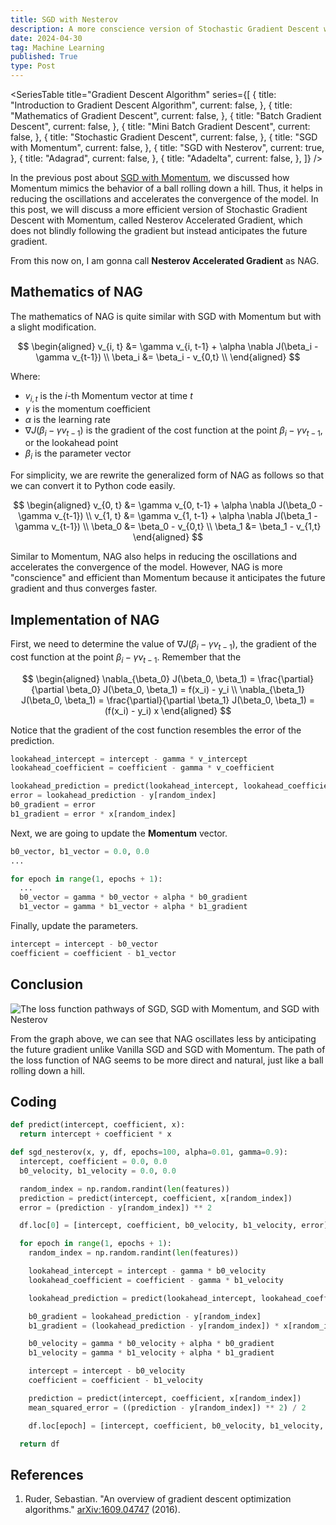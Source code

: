 ```yaml
---
title: SGD with Nesterov
description: A more conscience version of Stochastic Gradient Descent with Momentum
date: 2024-04-30
tag: Machine Learning
published: True
type: Post
---
```


<SeriesTable
  title="Gradient Descent Algorithm"
  series={[
    {
      title: "Introduction to Gradient Descent Algorithm",
      current: false,
    },
    {
      title: "Mathematics of Gradient Descent",
      current: false,
    },
    {
      title: "Batch Gradient Descent",
      current: false,
    },
    {
      title: "Mini Batch Gradient Descent",
      current: false,
    },
    {
      title: "Stochastic Gradient Descent",
      current: false,
    },
    {
      title: "SGD with Momentum",
      current: false,
    },
    {
      title: "SGD with Nesterov",
      current: true,
    },
    {
      title: "Adagrad",
      current: false,
    },
    {
      title: "Adadelta",
      current: false,
    },
  ]}
/>

In the previous post about [SGD with Momentum](/posts/sgd-with-momentum),
we discussed how Momentum mimics the behavior of a ball rolling down a hill.
Thus, it helps in reducing the oscillations and accelerates the convergence of the model.
In this post, we will discuss a more efficient version of Stochastic Gradient Descent with Momentum, called Nesterov Accelerated Gradient,
which does not blindly following the gradient but instead anticipates the future gradient.

From this now on, I am gonna call __Nesterov Accelerated Gradient__ as NAG.

## Mathematics of NAG

The mathematics of NAG is quite similar with SGD with Momentum but with a slight modification.

$$
\begin{aligned}
  v_{i, t} &= \gamma v_{i, t-1} + \alpha \nabla J(\beta_i - \gamma v_{t-1}) \\
  \beta_i &= \beta_i - v_{0,t} \\
\end{aligned}
$$

Where:
- $v_{i,t}$ is the $i$-th Momentum vector  at time $t$
- $\gamma$ is the momentum coefficient
- $\alpha$ is the learning rate
- $\nabla J(\beta_i - \gamma v_{t-1})$ is the gradient of the cost function at the point $\beta_i - \gamma v_{t-1}$, or the lookahead point
- $\beta_i$ is the parameter vector

For simplicity, we are rewrite the generalized form of NAG as follows so that we 
can convert it to Python code easily.

$$
\begin{aligned}
  v_{0, t} &= \gamma v_{0, t-1} + \alpha \nabla J(\beta_0 - \gamma v_{t-1}) \\
  v_{1, t} &= \gamma v_{1, t-1} + \alpha \nabla J(\beta_1 - \gamma v_{t-1}) \\
  \beta_0 &= \beta_0 - v_{0,t} \\
  \beta_1 &= \beta_1 - v_{1,t}
\end{aligned}
$$

Similar to Momentum, NAG also helps in reducing the oscillations and accelerates the convergence of the model.
However, NAG is more "conscience" and efficient than Momentum because it anticipates the future gradient and thus converges faster.

## Implementation of NAG

First, we need to determine the value of $\nabla J(\beta_i - \gamma v_{t-1})$, the gradient of the cost function at the point $\beta_i - \gamma v_{t-1}$.
Remember that the 

$$
  \begin{aligned}
    \nabla_{\beta_0} J(\beta_0, \beta_1) = \frac{\partial}{\partial \beta_0} J(\beta_0, \beta_1) = f(x_i) - y_i \\
    \nabla_{\beta_1} J(\beta_0, \beta_1) = \frac{\partial}{\partial \beta_1} J(\beta_0, \beta_1) = (f(x_i) - y_i) x
  \end{aligned}
$$

Notice that the gradient of the cost function resembles the error of the prediction.

```python
lookahead_intercept = intercept - gamma * v_intercept
lookahead_coefficient = coefficient - gamma * v_coefficient

lookahead_prediction = predict(lookahead_intercept, lookahead_coefficient, x)
error = lookahead_prediction - y[random_index]
b0_gradient = error
b1_gradient = error * x[random_index]
```

Next, we are going to update the __Momentum__ vector.

```python
b0_vector, b1_vector = 0.0, 0.0
...

for epoch in range(1, epochs + 1):
  ...
  b0_vector = gamma * b0_vector + alpha * b0_gradient
  b1_vector = gamma * b1_vector + alpha * b1_gradient
```


Finally, update the parameters.

```python
intercept = intercept - b0_vector
coefficient = coefficient - b1_vector
```

## Conclusion

![The loss function pathways of SGD, SGD with Momentum, and SGD with Nesterov](/assets/posts/sgd-with-nesterov/pathways.png)

From the graph above, we can see that NAG oscillates less by anticipating the future gradient unlike Vanilla SGD and SGD with Momentum.
The path of the loss function of NAG seems to be more direct and natural, just like a ball rolling down a hill.

## Coding

```python
def predict(intercept, coefficient, x):
  return intercept + coefficient * x

def sgd_nesterov(x, y, df, epochs=100, alpha=0.01, gamma=0.9):
  intercept, coefficient = 0.0, 0.0
  b0_velocity, b1_velocity = 0.0, 0.0

  random_index = np.random.randint(len(features))
  prediction = predict(intercept, coefficient, x[random_index])
  error = (prediction - y[random_index]) ** 2

  df.loc[0] = [intercept, coefficient, b0_velocity, b1_velocity, error]

  for epoch in range(1, epochs + 1):
    random_index = np.random.randint(len(features))

    lookahead_intercept = intercept - gamma * b0_velocity
    lookahead_coefficient = coefficient - gamma * b1_velocity

    lookahead_prediction = predict(lookahead_intercept, lookahead_coefficient, x[random_index])

    b0_gradient = lookahead_prediction - y[random_index]
    b1_gradient = (lookahead_prediction - y[random_index]) * x[random_index]

    b0_velocity = gamma * b0_velocity + alpha * b0_gradient
    b1_velocity = gamma * b1_velocity + alpha * b1_gradient

    intercept = intercept - b0_velocity
    coefficient = coefficient - b1_velocity

    prediction = predict(intercept, coefficient, x[random_index])
    mean_squared_error = ((prediction - y[random_index]) ** 2) / 2

    df.loc[epoch] = [intercept, coefficient, b0_velocity, b1_velocity, mean_squared_error]

  return df
```

## References

1. Ruder, Sebastian. "An overview of gradient descent optimization algorithms." [arXiv:1609.04747](https://arxiv.org/abs/1609.04747) (2016).